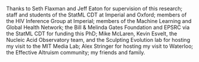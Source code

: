 Thanks to Seth Flaxman and Jeff Eaton for supervision of this research;
staff and students of the StatML CDT at Imperial and Oxford;
members of the HIV Inference Group at Imperial;
members of the Machine Learning and Global Health Network;
the Bill & Melinda Gates Foundation and EPSRC via the StatML CDT for funding this PhD;
Mike McLaren, Kevin Esvelt, the Nucleic Acid Observatory team, and the Sculpting Evolution lab for hosting my visit to the MIT Media Lab;
Alex Stringer for hosting my visit to Waterloo;
the Effective Altruism community;
my friends and family.

\begin{flushright}
Adam Howes \\
Imperial College London\\
September 2023
\end{flushright}
